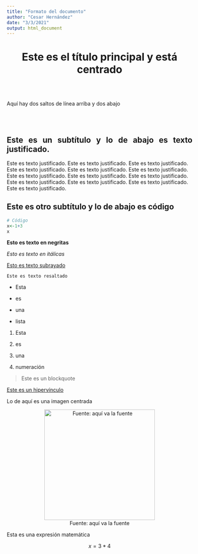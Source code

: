 ```yaml
---
title: "Formato del documento"
author: "Cesar Hernández"
date: "3/3/2021"
output: html_document
---
```


# Este es el título principal y está centrado {style="text-align: center;"}

</br></br>

Aquí hay dos saltos de línea arriba y dos abajo

</br></br>

## Este es un subtítulo y lo de abajo es texto justificado. {style="text-align: justify;"}

Este es texto justificado. Este es texto justificado. Este es texto justificado. Este es texto justificado. Este es texto justificado. Este es texto justificado. Este es texto justificado. Este es texto justificado. Este es texto justificado. Este es texto justificado. Este es texto justificado. Este es texto justificado. Este es texto justificado.

## Este es otro subtítulo y lo de abajo es código {style="text-align: justify;"}

```r
# Código
x<-1+3
x
```

**Esto es texto en negritas**

*Esto es texto en itálicas*

[Esto es texto subrayado]{.ul}

`Este es texto resaltado`

-   Esta

-   es

-   una

-   lista

1.  Esta

2.  es

3.  una

4.  numeración

> Este es un blockquote

[Este es un hipervínculo](https://google.com)

Lo de aquí es una imagen centrada

<center>

![Fuente: aquí va la fuente](https://upload.wikimedia.org/wikipedia/commons/c/ca/Escudo-UNAM-escalable.svg){width="300"}

</center>

Esta es una expresión matemática

$$
x = 3*4
$$

